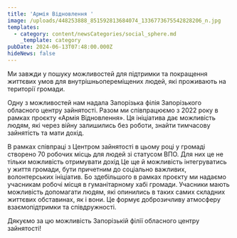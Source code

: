 ```yaml
---
title: 'Армія Відновлення '
image: /uploads/448253888_851592813684074_1336773675542828206_n.jpg
templates:
  - category: content/newsCategories/social_sphere.md
    _template: category
pubDate: 2024-06-13T07:48:00.000Z
hideNews: false
---
```


Ми завжди у пошуку можливостей для підтримки та покращення життєвих умов для внутрішньопереміщених людей, які проживають на території громади. 

Одну з можливостей нам надала Запорізька філія Запорізького обласного центру зайнятості. Разом ми співпрацюємо з 2022 року в рамках проєкту «Армія Відновлення». Ця ініціатива дає можливість людям, які через війну залишились без роботи, знайти тимчасову зайнятість та мати дохід.

В рамках співпраці з Центром зайнятості в цьому році у громаді створено 70 робочих місць для людей зі статусом ВПО. Для них це не тільки можливість отримувати дохід Це ще й можливість інтегруватись у життя громади, бути причетним до соціально важливих, волонтерських ініціатив. Бо здебільшого в рамках проєкту ми надаємо учасникам робочі місця в гуманітарному хабі громади. Учасники мають можливість допомагати людям, які опинились в таких самих складних життєвих обставинах, як і вони. Це формує доброзичливу атмосферу взаємопідтримки та співдружності. 

Дякуємо за цю можливість Запорізькій філії обласного центру зайнятості!

